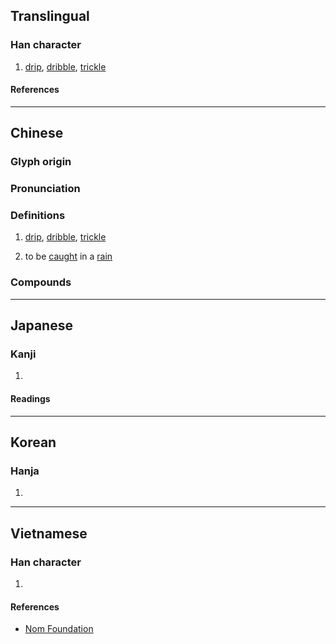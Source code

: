 {{character info}}
==Translingual==

===Han character===
{{Han char|rn=85|rad=水|as=08|sn=11|four=31132|canj=EMSO|ids=⿰氵豖}}

# [[drip]], [[dribble]], [[trickle]]

====References====
{{Han ref|kx=0628.270|dkj=17609|dj=1030.160|hdz=31644.050|uh=6DBF}}

----

==Chinese==
{{zh-forms}}

===Glyph origin===
{{Han etym}}

===Pronunciation===
{{zh-pron
|m=zhuō,zhuó
|c=doek3
|h=pfs=duk/du̍k;gd=dug5
|mc=y
|oc=y
|ma=
|cat=n,h:v
}}

===Definitions===
{{zh-hanzi}}

# [[drip]], [[dribble]], [[trickle]]
# {{lb|zh|Hakka}} to be [[caught]] in a [[rain]]

===Compounds===
{{zh-der|涿鹿山|潞涿君|涿鹿之戰|涿鹿|涿郡|涿濕;Hakka|涿雨;Hakka}}

----

==Japanese==

===Kanji===
{{ja-kanji|grade=|rs=水08}}

# {{rfdef|ja|sort=水08}}

====Readings====
{{ja-readings
|on=とく, どく, たく
}}

----

==Korean==

===Hanja===
{{ko-hanja|탁}}

# {{rfdef|ko|sort=水08}}

----

==Vietnamese==

===Han character===
{{vi-readings|rs=水08|reading=trác}}

# {{rfdef|vi|sort=水08}}

====References====
* [http://nomfoundation.org/common/nom_details.php?codepoint=6dbf Nom Foundation]